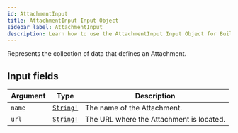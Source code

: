 ```yaml
---
id: AttachmentInput
title: AttachmentInput Input Object
sidebar_label: AttachmentInput
description: Learn how to use the AttachmentInput Input Object for Builder's API.
---
```


Represents the collection of data that defines an Attachment.

## Input fields

| Argument | Type                                      | Description                              |
| -------- | ----------------------------------------- | ---------------------------------------- |
| `name`   | [`String!`](/docs/composer/builder/api/schema/scalar/String.mdx) | The name of the Attachment.              |
| `url`    | [`String!`](/docs/composer/builder/api/schema/scalar/String.mdx) | The URL where the Attachment is located. |
